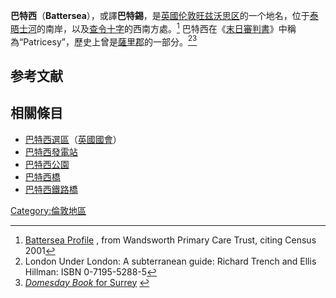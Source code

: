 {{infobox UK place
|country =                     英格蘭
|region=                       倫敦
|official_name=                Battersea
|static_image_name = Vauxhall - Nine Elms - Battersea - Pimlico at night.jpg
|static_image_caption =
|latitude=                     51.46377
|longitude=                    -0.16771
|os_grid_reference=            TQ2737775456
|post_town=                    LONDON
|postcode_area=                SW
|postcode_district=            SW11
                               SW8
|london_borough=               Wandsworth
|dial_code=                    020
|constituency_westminster=     [[巴特西_(英國國會選區)|巴特西選區]]
}}
'''巴特西'''（'''Battersea'''），或譯'''巴特錫'''，是[[英國|英國]][[伦敦|伦敦]][[旺兹沃思区|旺兹沃思区]]的一个地名，位于[[泰晤士河|泰晤士河]]的南岸，以及[[查令十字|查令十字]]的西南方{{convert|4.8|km|mi}}處。<ref>[http://www.wandsworth-pct.nhs.uk/pdf/public%20health/reports/locality%20Merged%20profiles.pdf Battersea Profile] {{webarchive|url=https://web.archive.org/web/20080229080650/http://www.wandsworth-pct.nhs.uk/pdf/public%20health/reports/locality%20Merged%20profiles.pdf |date=2008-02-29 }}, from Wandsworth Primary Care Trust, citing Census 2001</ref> 巴特西在《[[末日審判書|末日審判書]]》中稱為“Patricesy”，歷史上曾是[[薩里郡|薩里郡]]的一部分。<ref>London Under London: A subterranean guide: Richard Trench and Ellis Hillman: ISBN 0-7195-5288-5</ref><ref>[http://www.gwp.enta.net/surrnames.htm ''Domesday Book'' for Surrey] {{webarchive|url=https://web.archive.org/web/20070715015325/http://www.gwp.enta.net/surrnames.htm |date=2007-07-15 }}</ref>

==参考文献==
{{reflist}}

==相關條目==
*[[巴特西_(英國國會選區)|巴特西選區]]（[[英國國會|英國國會]]）
*[[巴特西發電站|巴特西發電站]]
*[[巴特西公園|巴特西公園]]
*[[巴特西橋|巴特西橋]]
*[[巴特西鐵路橋|巴特西鐵路橋]]
[[Category:倫敦地區|Category:倫敦地區]]